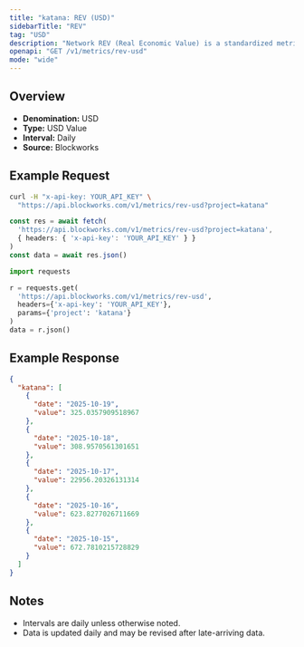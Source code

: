 ```yaml
---
title: "katana: REV (USD)"
sidebarTitle: "REV"
tag: "USD"
description: "Network REV (Real Economic Value) is a standardized metric that tracks blockchain value accrual generated by user activity. REV consists of both in-protocol transaction fees and out-of-protocol tips that users pay for transaction execution, so it measures the monetary demand to transact onchain."
openapi: "GET /v1/metrics/rev-usd"
mode: "wide"
---
```


## Overview

- **Denomination:** USD
- **Type:** USD Value
- **Interval:** Daily
- **Source:** Blockworks

## Example Request

<CodeGroup>

```bash cURL
curl -H "x-api-key: YOUR_API_KEY" \
  "https://api.blockworks.com/v1/metrics/rev-usd?project=katana"
```

```typescript TypeScript
const res = await fetch(
  'https://api.blockworks.com/v1/metrics/rev-usd?project=katana',
  { headers: { 'x-api-key': 'YOUR_API_KEY' } }
)
const data = await res.json()
```

```python Python
import requests

r = requests.get(
  'https://api.blockworks.com/v1/metrics/rev-usd',
  headers={'x-api-key': 'YOUR_API_KEY'},
  params={'project': 'katana'}
)
data = r.json()
```

</CodeGroup>

## Example Response

```json
{
  "katana": [
    {
      "date": "2025-10-19",
      "value": 325.0357909518967
    },
    {
      "date": "2025-10-18",
      "value": 308.9570561301651
    },
    {
      "date": "2025-10-17",
      "value": 22956.20326131314
    },
    {
      "date": "2025-10-16",
      "value": 623.8277026711669
    },
    {
      "date": "2025-10-15",
      "value": 672.7810215728829
    }
  ]
}
```

## Notes
- Intervals are daily unless otherwise noted.
- Data is updated daily and may be revised after late-arriving data.